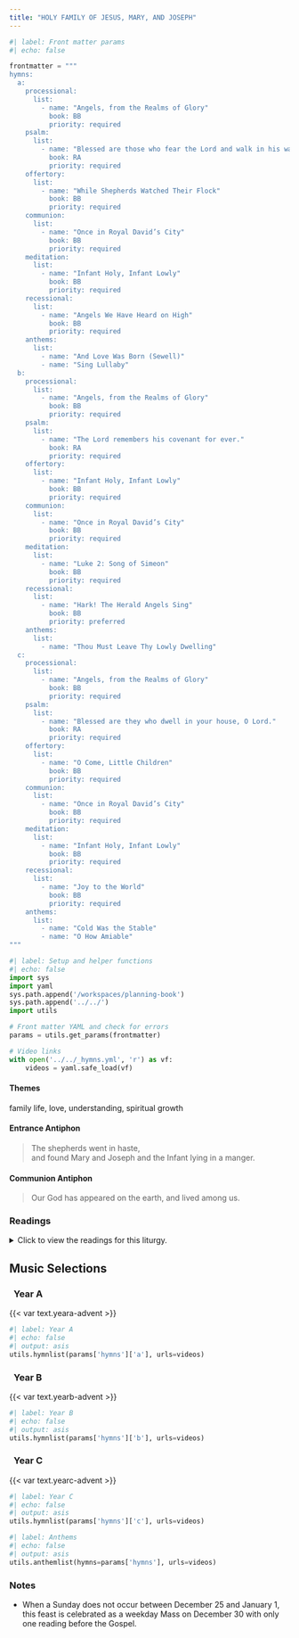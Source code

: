 ```yaml
---
title: "HOLY FAMILY OF JESUS, MARY, AND JOSEPH"
---
```


```python
#| label: Front matter params
#| echo: false

frontmatter = """
hymns:
  a:
    processional:
      list:
        - name: "Angels, from the Realms of Glory"
          book: BB
          priority: required
    psalm:
      list:
        - name: "Blessed are those who fear the Lord and walk in his ways."
          book: RA
          priority: required
    offertory:
      list:
        - name: "While Shepherds Watched Their Flock"
          book: BB
          priority: required
    communion:
      list:
        - name: "Once in Royal David’s City"
          book: BB
          priority: required
    meditation:
      list:
        - name: "Infant Holy, Infant Lowly"
          book: BB
          priority: required
    recessional:
      list:
        - name: "Angels We Have Heard on High"
          book: BB
          priority: required
    anthems:
      list:
        - name: "And Love Was Born (Sewell)"
        - name: "Sing Lullaby"
  b:
    processional:
      list:
        - name: "Angels, from the Realms of Glory"
          book: BB
          priority: required
    psalm:
      list:
        - name: "The Lord remembers his covenant for ever."
          book: RA
          priority: required
    offertory:
      list:
        - name: "Infant Holy, Infant Lowly"
          book: BB
          priority: required
    communion:
      list:
        - name: "Once in Royal David’s City"
          book: BB
          priority: required
    meditation:
      list:
        - name: "Luke 2: Song of Simeon"
          book: BB
          priority: required
    recessional:
      list:
        - name: "Hark! The Herald Angels Sing"
          book: BB
          priority: preferred
    anthems:
      list:
        - name: "Thou Must Leave Thy Lowly Dwelling"
  c:
    processional:
      list:
        - name: "Angels, from the Realms of Glory"
          book: BB
          priority: required
    psalm:
      list:
        - name: "Blessed are they who dwell in your house, O Lord."
          book: RA
          priority: required
    offertory:
      list:
        - name: "O Come, Little Children"
          book: BB
          priority: required
    communion:
      list:
        - name: "Once in Royal David’s City"
          book: BB
          priority: required
    meditation:
      list:
        - name: "Infant Holy, Infant Lowly"
          book: BB
          priority: required
    recessional:
      list:
        - name: "Joy to the World"
          book: BB
          priority: required
    anthems:
      list:
        - name: "Cold Was the Stable"
        - name: "O How Amiable"
"""
```

```python
#| label: Setup and helper functions
#| echo: false
import sys
import yaml
sys.path.append('/workspaces/planning-book')
sys.path.append('../../')
import utils

# Front matter YAML and check for errors
params = utils.get_params(frontmatter)

# Video links
with open('../../_hymns.yml', 'r') as vf:
    videos = yaml.safe_load(vf)
```

:::  {.red}
#### **Themes**
:::

family life, love, understanding, spiritual growth

:::  {.red}
#### **Entrance Antiphon**
:::

> The shepherds went in haste,  
> and found Mary and Joseph and the Infant lying in a manger.

:::  {.red}
#### **Communion Antiphon**
:::

> Our God has appeared on the earth, and lived among us.

:::: {.content-visible when-format="html"}
::: {.red}
### Readings
:::

<details>
  <summary>Click to view the readings for this liturgy.</summary>

::: {.titlered}
### &nbsp; Years A, B, C
:::

::: {.red}
#### First Reading [Sirach 3:2-6, 12-14]{style="float:right" .small}
:::

God sets a father in honor over his children;  
a mother’s authority he confirms over her sons.  
Whoever honors his father atones for sins,  
and preserves himself from them.  
When he prays, he is heard;  
he stores up riches who reveres his mother.  
Whoever honors his father is gladdened by children,  
and, when he prays, is heard.  
Whoever reveres his father will live a long life;  
he who obeys his father brings comfort to his mother.  

My son, take care of your father when he is old;  
grieve him not as long as he lives.  
Even if his mind fail, be considerate of him;  
revile him not all the days of his life;  
kindness to a father will not be forgotten,  
firmly planted against the debt of your sins  
—a house raised in justice to you.  

[Or:]{.red} [Genesis 15:1-6; 21:1-3]{style="float:right" .small .red}  

The word of the LORD came to Abram in a vision, saying:  
“Fear not, Abram!  
I am your shield;  
I will make your reward very great.”  
But Abram said,  
“O Lord GOD, what good will your gifts be,  
if I keep on being childless  
and have as my heir the steward of my house, Eliezer?”  
Abram continued,  
“See, you have given me no offspring,  
and so one of my servants will be my heir.”  
Then the word of the LORD came to him:  
“No, that one shall not be your heir;  
your own issue shall be your heir.”  
The Lord took Abram outside and said,  
“Look up at the sky and count the stars, if you can.  
Just so,” he added, “shall your descendants be.”  
Abram put his faith in the LORD,  
who credited it to him as an act of righteousness.  

The LORD took note of Sarah as he had said he would;  
he did for her as he had promised.  
Sarah became pregnant and bore Abraham a son in his old age,  
at the set time that God had stated.  
Abraham gave the name Isaac to this son of his  
whom Sarah bore him.  

***

::: {.red}
#### Responsorial Psalm [Psalm 128:1-2, 3, 4-5]{style="float:right" .small}
:::

**[℟.]{.red}** **Blessed are those who fear the Lord and walk in his ways.**  

Blessed is everyone who fears the LORD,  
who walks in his ways!  
For you shall eat the fruit of your handiwork;  
blessed shall you be, and favored. **[℟.]{.red}**  

Your wife shall be like a fruitful vine  
in the recesses of your home;  
your children like olive plants  
around your table. **[℟.]{.red}**  

Behold, thus is the man blessed  
who fears the LORD.  
The LORD bless you from Zion:  
may you see the prosperity of Jerusalem  
all the days of your life. **[℟.]{.red}**  

[Or:]{.red} [Psalm 105:1-2, 3-4, 5-6, 8-9]{style="float:right" .small .red}  

**[℟.]{.red}** **The Lord remembers his covenant for ever.**  

Give thanks to the LORD, invoke his name;  
make known among the nations his deeds.  
Sing to him, sing his praise,  
proclaim all his wondrous deeds. **[℟.]{.red}**  

Glory in his holy name;  
rejoice, O hearts that seek the LORD!  
Look to the LORD in his strength;  
constantly seek his face. **[℟.]{.red}**  

You descendants of Abraham, his servants,  
sons of Jacob, his chosen ones!  
He, the LORD, is our God;  
throughout the earth his judgments prevail. **[℟.]{.red}**  

He remembers forever his covenant  
which he made binding for a thousand generations  
which he entered into with Abraham  
and by his oath to Isaac. **[℟.]{.red}**  

***

::: {.red}
#### Second Reading [Colossians 3:12-21 or 3:12-17]{style="float:right" .small}
:::

Brothers and sisters:  
Put on, as God’s chosen ones, holy and beloved,  
heartfelt compassion, kindness, humility, gentleness, and patience,  
bearing with one another and forgiving one another,  
if one has a grievance against another;  
as the Lord has forgiven you, so must you also do.  
And over all these put on love,  
that is, the bond of perfection.  
And let the peace of Christ control your hearts,  
the peace into which you were also called in one body.  
And be thankful.  
Let the word of Christ dwell in you richly,  
as in all wisdom you teach and admonish one another,  
singing psalms, hymns, and spiritual songs  
with gratitude in your hearts to God.  
And whatever you do, in word or in deed,  
do everything in the name of the Lord Jesus,  
giving thanks to God the Father through him.  

Wives, be subordinate to your husbands,  
as is proper in the Lord.  
Husbands, love your wives,  
and avoid any bitterness toward them.  
Children, obey your parents in everything,  
for this is pleasing to the Lord.  
Fathers, do not provoke your children,  
so they may not become discouraged.  

[Or:]{.red}  

Brothers and sisters:  
Put on, as God’s chosen ones, holy and beloved,  
heartfelt compassion, kindness, humility, gentleness, and patience,  
bearing with one another and forgiving one another,  
if one has a grievance against another;  
as the Lord has forgiven you, so must you also do.  
And over all these put on love,  
that is, the bond of perfection.  
And let the peace of Christ control your hearts,  
the peace into which you were also called in one body.  
And be thankful.  
Let the word of Christ dwell in you richly,  
as in all wisdom you teach and admonish one another,  
singing psalms, hymns, and spiritual songs  
with gratitude in your hearts to God.  
And whatever you do, in word or in deed,   
do everything in the name of the Lord Jesus,  
giving thanks to God the Father through him.  

[Or:]{.red} [Hebrews 11:8, 11-12, 17-19]{style="float:right" .small .red}  

Brothers and sisters:  
By faith Abraham obeyed when he was called to go out to a place  
that he was to receive as an inheritance;  
he went out, not knowing where he was to go.  
By faith he received power to generate,  
even though he was past the normal age  
--and Sarah herself was sterile--  
for he thought that the one who had made the promise was trustworthy.  
So it was that there came forth from one man,  
himself as good as dead,  
descendants as numerous as the stars in the sky  
and as countless as the sands on the seashore.  

By faith Abraham, when put to the test, offered up Isaac,  
and he who had received the promises was ready to offer  
his only son,  
of whom it was said,  
“Through Isaac descendants shall bear your name.”  
He reasoned that God was able to raise even from the dead,  
and he received Isaac back as a symbol.  

***

::: {.red}
#### Gospel Acclamation [Colossians 3:15a, 16a]{style="float:right" .small}
:::

**[℟.]{.red}** **Alleluia, alleluia.**  
Let the peace of Christ control your hearts;  
let the word of Christ dwell in you richly. **[℟.]{.red}**  

[Or:]{.red} [Hebrews 1:1-2 ]{style="float:right" .small .red}

**[℟.]{.red}** **Alleluia, alleluia.**  
In the past God spoke to our ancestors through the prophets;  
in these last days, he has spoken to us through the Son. **[℟.]{.red}**  

***

::: {.red}
#### Gospel [Luke 2:22-40 or 2:22, 39-40]{style="float:right" .small}
:::

When the days were completed for their purification  
according to the law of Moses,  
They took him up to Jerusalem  
to present him to the Lord,  
just as it is written in the law of the Lord,  
Every male that opens the womb shall be consecrated to the Lord,  
and to offer the sacrifice of  
a pair of turtledoves or two young pigeons,  
in accordance with the dictate in the law of the Lord.  

Now there was a man in Jerusalem whose name was Simeon.  
This man was righteous and devout,  
awaiting the consolation of Israel,  
and the Holy Spirit was upon him.  
It had been revealed to him by the Holy Spirit  
that he should not see death  
before he had seen the Christ of the Lord.  
He came in the Spirit into the temple;  
and when the parents brought in the child Jesus  
to perform the custom of the law in regard to him,  
He took him into his arms and blessed God, saying:  
“Now, Master, you may let your servant go  
in peace, according to your word,  
for my eyes have seen your salvation,  
which you prepared in sight of all the peoples,  
a light for revelation to the Gentiles,  
and glory for your people Israel.”  
The child’s father and mother were amazed at what was said about him;  
and Simeon blessed them and said to Mary his mother,  
“Behold, this child is destined  
for the fall and rise of many in Israel,  
and to be a sign that will be contradicted  
—and you yourself a sword will pierce—  
so that the thoughts of many hearts may be revealed.”  
There was also a prophetess, Anna,  
the daughter of Phanuel, of the tribe of Asher.  
She was advanced in years,  
having lived seven years with her husband after her marriage,  
and then as a widow until she was eighty-four.  
She never left the temple,  
but worshiped night and day with fasting and prayer.  
And coming forward at that very time,  
she gave thanks to God and spoke about the child  
to all who were awaiting the redemption of Jerusalem.  

When they had fulfilled all the prescriptions  
of the law of the Lord,  
they returned to Galilee,  
to their own town of Nazareth.  
The child grew and became strong, filled with wisdom;  
and the favor of God was upon him.  

[Or:]{.red}  

When the days were completed for their purification  
according to the law of Moses,  
they took him up to Jerusalem  
to present him to the Lord.  

When they had fulfilled all the prescriptions  
of the law of the Lord,  
they returned to Galilee,  
to their own town of Nazareth.  
The child grew and became strong, filled with wisdom;  
and the favor of God was upon him.  

::: {.centered}
{{< var symbols.cross >}} &nbsp; {{< var symbols.cross >}} &nbsp; {{< var symbols.cross >}}
:::

</details>
::::

::: {.red}
## Music Selections
:::

::: {.titlered}
### &nbsp; Year A
:::
{{< var text.yeara-advent >}}

```python
#| label: Year A
#| echo: false
#| output: asis
utils.hymnlist(params['hymns']['a'], urls=videos)
```

::: {.titlered}
### &nbsp; Year B
:::
{{< var text.yearb-advent >}}

```python
#| label: Year B
#| echo: false
#| output: asis
utils.hymnlist(params['hymns']['b'], urls=videos)
```

::: {.titlered}
### &nbsp; Year C
:::
{{< var text.yearc-advent >}}

```python
#| label: Year C
#| echo: false
#| output: asis
utils.hymnlist(params['hymns']['c'], urls=videos)
```

```python
#| label: Anthems
#| echo: false
#| output: asis
utils.anthemlist(hymns=params['hymns'], urls=videos)
```

::: {.red}
### Notes
:::

* When a Sunday does not occur between December 25 and January 1, this feast is celebrated as a weekday Mass on December 30 with only one reading before the Gospel.
